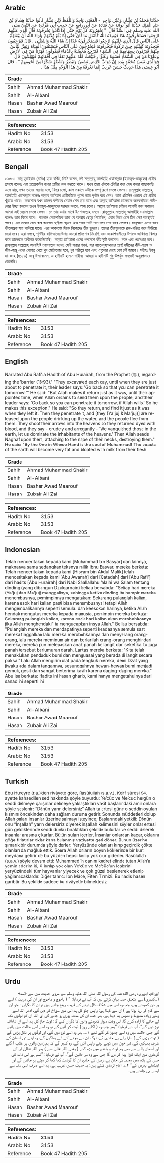 ## Arabic


<div dir="rtl" lang="ar" style={{fontSize:'larger',backgroundColor:'#f8f9fa',padding:20}}>
حَدَّثَنَا مُحَمَّدُ بْنُ بَشَّارٍ، وَغَيْرُ، وَاحِدٍ، - الْمَعْنَى وَاحِدٌ وَاللَّفْظُ لاِبْنِ بَشَّارٍ قَالُوا حَدَّثَنَا هِشَامُ بْنُ عَبْدِ الْمَلِكِ حَدَّثَنَا أَبُو عَوَانَةَ عَنْ قَتَادَةَ عَنْ أَبِي رَافِعٍ عَنْ حَدِيثِ أَبِي هُرَيْرَةَ عَنِ النَّبِيِّ صلى الله عليه وسلم فِي السَّدِّ قَالَ ‏ "‏ يَحْفِرُونَهُ كُلَّ يَوْمٍ حَتَّى إِذَا كَادُوا يَخْرِقُونَهُ قَالَ الَّذِي عَلَيْهِمُ ارْجِعُوا فَسَتَخْرِقُونَهُ غَدًا فَيُعِيدُهُ اللَّهُ كَأَمْثَلِ مَا كَانَ حَتَّى إِذَا بَلَغَ مُدَّتَهُمْ وَأَرَادَ اللَّهُ أَنْ يَبْعَثَهُمْ عَلَى النَّاسِ قَالَ الَّذِي عَلَيْهِمُ ارْجِعُوا فَسَتَخْرِقُونَهُ غَدًا إِنْ شَاءَ اللَّهُ وَاسْتَثْنَى ‏.‏ قَالَ فَيَرْجِعُونَ فَيَجِدُونَهُ كَهَيْئَتِهِ حِينَ تَرَكُوهُ فَيَخْرِقُونَهُ فَيَخْرُجُونَ عَلَى النَّاسِ فَيَسْتَقُونَ الْمِيَاهَ وَيَفِرُّ النَّاسُ مِنْهُمْ فَيَرْمُونَ بِسِهَامِهِمْ فِي السَّمَاءِ فَتَرْجِعُ مُخَضَّبَةً بِالدِّمَاءِ فَيَقُولُونَ قَهَرْنَا مَنْ فِي الأَرْضِ وَعَلَوْنَا مَنْ فِي السَّمَاءِ قَسْوَةً وَعُلُوًّا ‏.‏ فَيَبْعَثُ اللَّهُ عَلَيْهِمْ نَغَفًا فِي أَقْفَائِهِمْ فَيَهْلِكُونَ قَالَ فَوَالَّذِي نَفْسُ مُحَمَّدٍ بِيَدِهِ إِنَّ دَوَابَّ الأَرْضِ تَسْمَنُ وَتَبْطَرُ وَتَشْكَرُ شَكْرًا مِنْ لُحُومِهِمْ ‏"‏ ‏.‏ قَالَ أَبُو عِيسَى هَذَا حَدِيثٌ حَسَنٌ غَرِيبٌ إِنَّمَا نَعْرِفُهُ مِنْ هَذَا الْوَجْهِ مِثْلَ هَذَا ‏.‏
</div>
<div style={{backgroundColor:'#f8f9fa',padding:20, marginBottom: 10}}><table> <thead> <tr> <th>Grade</th> <th></th> </tr> </thead> <tbody> <tr><td>Sahih</td><td>Ahmad Muhammad Shakir</td></tr><tr><td>Sahih</td><td>Al-Albani</td></tr><tr><td>Hasan</td><td>Bashar Awad Maarouf</td></tr><tr><td>Hasan</td><td>Zubair Ali Zai</td></tr></tbody></table><table> <thead> <tr> <th>References:</th> <th></th> </tr> </thead> <tbody><tr><td>Hadith No</td><td>3153</td></tr><tr><td>Arabic No</td><td>3153</td></tr><tr><td>Reference</td><td>Book 47 Hadith 205</td></tr></tbody></table></div>

## Bengali


<div dir="ltr" lang="bn" style={{fontSize:'larger',backgroundColor:'#f8f9fa',padding:20}}>
৩১৫৩। আবূ হুরাইরাহ (রাযিঃ) হতে বর্ণিত, তিনি বলেন, নবী সাল্লাল্লাহু আলাইহি ওয়াসাল্লাম (ইয়াজুয-মাজুযের) প্রাচীর প্রসঙ্গে বলেনঃ এরা প্রত্যেকদিন বাধার প্রাচীর খনন করতে থাকে। যখন তারা এটাকে চৌচির করে ভেদ করার কাছাকাছি এসে যায়, তখন তাদের সরদার বলে, ফিরে চলো, কাল সকালে এটাকে সম্পূর্ণরূপে ভেঙ্গে ফেলব। রাসূলুল্লাহ সাল্লাল্লাহু আলাইহি ওয়াসাল্লাম বলেনঃ আল্লাহ তা'আলা প্রাচীরটিকে পূর্বের ন্যায় পূর্ণাঙ্গ করে দেন। তারা প্রতিদিন এভাবে এই প্রাচীর খুঁড়তে থাকে। অবশেষে যখন তাদের বন্দীত্বের মেয়াদ শেষ হয়ে যাবে এবং আল্লাহ তা'আলা তাদেরকে জনবসতিতে পাঠানোর ইচ্ছা করবেন তখন ইয়াজুয-মাজু্যদের সরদার বলবে, আজ চলো। আল্লাহ তা'আলা চাইলে আগামী কাল সকালে আমরা এই দেয়াল ভেঙ্গে ফেলব। সে তার কথার সাথে ইনশাআল্লাহ বলবে। রাসূলুল্লাহ সাল্লাল্লাহু আলাইহি ওয়াসাল্লাম বলেনঃ তারা ফিরে যাবে। গতকাল দেয়ালটিকে তারা যে অবস্থায় ছেড়ে গিয়েছিল, এবার ফিরে এসে ঠিক সেই অবস্থায়ই পাবে। এরা দেয়াল ভেদ করে জনপদে ছড়িয়ে পড়বে এবং সমস্ত পানি পান করে শেষ করে ফেলবে। মানুষজন এদের ভয়ে ভীতসন্ত্রস্ত হয়ে পালিয়ে যাবে। এরা আকাশের দিকে নিজেদের তীর ছুড়বে। তাদের তীরগুলোকে রক্ত-রঞ্জিত করে ফিরিয়ে দেয়া হবে। এরা বলবে, পৃথিবীর বাসিন্দাদের উপর আমরা প্রতিশোধ নিয়েছি এবং আকাশবাসীদের উপরও আধিপত্য বিস্তার করে তাদেরকে অধীনস্ত করে নিয়েছি। আল্লাহ তা'আলা এদের গলদেশে কীট সৃষ্টি করবেন। ফলে এরা ধ্বংসপ্রাপ্ত হবে। রাসূলুল্লাহ সাল্লাল্লাহু আলাইহি ওয়াসাল্লাম বলেনঃ সেই সত্তার শপথ, যার হাতে মুহাম্মাদের প্রাণ! যমীনের কীট-পতঙ্গ ও জীব-জন্তু এদের গোশত খেয়ে খুব মোটাতাজা হবে, খুব পরিতৃপ্ত হবে এবং এগুলোর দেহে বেশ চর্বি জমবে। সহীহঃ ইবনু মা-জাহ (৪০৮০) আবূ ঈসা বলেন, এ হাদীসটি হাসান গারীব। আমরা এ হাদীসটি শুধু উপর্যুক্ত সনদেই অনুরূপভাবে জেনেছি।
</div>
<div style={{backgroundColor:'#f8f9fa',padding:20, marginBottom: 10}}><table> <thead> <tr> <th>Grade</th> <th></th> </tr> </thead> <tbody> <tr><td>Sahih</td><td>Ahmad Muhammad Shakir</td></tr><tr><td>Sahih</td><td>Al-Albani</td></tr><tr><td>Hasan</td><td>Bashar Awad Maarouf</td></tr><tr><td>Hasan</td><td>Zubair Ali Zai</td></tr></tbody></table><table> <thead> <tr> <th>References:</th> <th></th> </tr> </thead> <tbody><tr><td>Hadith No</td><td>3153</td></tr><tr><td>Arabic No</td><td>3153</td></tr><tr><td>Reference</td><td>Book 47 Hadith 205</td></tr></tbody></table></div>

## English


<div dir="ltr" lang="en" style={{fontSize:'larger',backgroundColor:'#f8f9fa',padding:20}}>
Narrated Abu Rafi':a Hadith of Abu Hurairah, from the Prophet (ﷺ), regarding the 'barrier (18:93).' "They excavated each day, until when they are just about to penetrate it, their leader says: 'Go back so that you can penetrate it tomorrow!'" He said: "But Allah makes it return just as it was, until their appointed time, when Allah ordains to send them upon the people, and their leader says: 'Go back so you can penetrate it tomorrow, if Allah wills.' So he makes this exception." He said: "So they return, and find it just as it was when they left it. Then they penetrate it, and [they (Ya'juj & Ma'juj)] are released upon the people drinking up the water, and the people flee from them. They shoot their arrows into the heavens so they returned dyed with blood, and they say - crudely and arrogantly - 'We vanquished those in the earth, let us dominate the inhabitants of the heavens.' Then Allah sends Naghaf upon them, attaching to the nape of their necks, destroying them." He said: "By the One in Whose Hand is the soul of Muhammad! The beasts of the earth will become very fat and bloated with milk from their flesh
</div>
<div style={{backgroundColor:'#f8f9fa',padding:20, marginBottom: 10}}><table> <thead> <tr> <th>Grade</th> <th></th> </tr> </thead> <tbody> <tr><td>Sahih</td><td>Ahmad Muhammad Shakir</td></tr><tr><td>Sahih</td><td>Al-Albani</td></tr><tr><td>Hasan</td><td>Bashar Awad Maarouf</td></tr><tr><td>Hasan</td><td>Zubair Ali Zai</td></tr></tbody></table><table> <thead> <tr> <th>References:</th> <th></th> </tr> </thead> <tbody><tr><td>Hadith No</td><td>3153</td></tr><tr><td>Arabic No</td><td>3153</td></tr><tr><td>Reference</td><td>Book 47 Hadith 205</td></tr></tbody></table></div>

## Indonesian


<div dir="ltr" lang="id" style={{fontSize:'larger',backgroundColor:'#f8f9fa',padding:20}}>
Telah menceritakan kepada kami [Muhammad bin Basyar] dan lainnya, maknanya sama sedangkan teksnya milik Ibnu Basyar, mereka berkata: Telah menceritakan kepada kami [Hisyam bin Abdul Malik] telah menceritakan kepada kami [Abu Awanah] dari [Qatadah] dari [Abu Rafi'] dari hadits [Abu Hurairah] dari Nabi Shallallahu 'alaihi wa Salam tentang dinding (yang dibangun Dzulqarnain) beliau bersabda: "Setiap hari mereka (Ya'juj dan Ma'juj) menggalinya, sehingga ketika dinding itu hampir mereka menembusnya, pemimpinnya mengatakan: Sekarang pulanglah kalian, karena esok hari kalian pasti bisa menembusnya! tetapi Allah mengembalikannya seperti semula. dan keesokan harinya, ketika Allah hendak mengutus mereka kepada manusia, pemimpin mereka berkata: Sekarang pulanglah kalian, karena esok hari kalian akan merobohkannya jika Allah menghendaki" ia mengucapkan insya Allah." Beliau bersabda: "Pulanglah mereka dan mendapatinya seperti keadaanya semula saat mereka tinggalkan lalu mereka merobohkannya dan menyerang orang-orang, lalu mereka meminum air dan berlarilah orang-orang menghindari mereka, mereka pun melepaskan anak panah ke langit dan seketika itu juga panah tersebut berlumuran darah. Lantas mereka berkata: "Kita telah menaklukan penduduk bumi dan menguasai yang berada di langit secara paksa." Lalu Allah mengirim ulat pada tengkuk mereka, demi Dzat yang jiwaku ada dalam tangannya, sesungguhnya hewan-hewan bumi menjadi gemuk, gesit dan sangat berterima kasih karena daging-daging mereka." Abu Isa berkata: Hadits ini hasan gharib, kami hanya mengetahuinya dari sanad ini seperti ini
</div>
<div style={{backgroundColor:'#f8f9fa',padding:20, marginBottom: 10}}><table> <thead> <tr> <th>Grade</th> <th></th> </tr> </thead> <tbody> <tr><td>Sahih</td><td>Ahmad Muhammad Shakir</td></tr><tr><td>Sahih</td><td>Al-Albani</td></tr><tr><td>Hasan</td><td>Bashar Awad Maarouf</td></tr><tr><td>Hasan</td><td>Zubair Ali Zai</td></tr></tbody></table><table> <thead> <tr> <th>References:</th> <th></th> </tr> </thead> <tbody><tr><td>Hadith No</td><td>3153</td></tr><tr><td>Arabic No</td><td>3153</td></tr><tr><td>Reference</td><td>Book 47 Hadith 205</td></tr></tbody></table></div>

## Turkish


<div dir="ltr" lang="tr" style={{fontSize:'larger',backgroundColor:'#f8f9fa',padding:20}}>
Ebu Hureyre (r.a.)’den rivâyete göre, Rasûlullah (s.a.v.), Kehf sûresi 94. ayette bahsedilen sed hakkında şöyle buyurdu: Ye’cüc ve Me’cuc hergün o seddi delmeye çalışırlar delmeye yaklaştıkları vakit başlarındaki amir onlara şöyle seslenir: “Dönün yarın delersiniz” Allah ta ertesi güne o seddin oyulan kısmını öncekinden daha sağlam duruma getirir. Sonunda müddetleri dolup Allah onları insanlar üzerine salmayı isteyince; Başlarındaki yetkili: Dönün onu “İnşallah” yarın delersiniz diyerek inşallah kelimesini söyler onlar ertesi gün geldiklerinde seddi dünkü bıraktıkları şekilde bulurlar ve seddi delerek insanlar arasına çıkarlar. Bütün suları içerler, İnsanlar onlardan kaçar, oklarını göğe fırlatırlar oklar kana bulanmış vaziyette geri döner. Bunun üzerine şımarık bir durumda şöyle derler: Yeryüzünde olanları kırıp geçirdik gökte olanları da mağlub ettik. Sonra Allah onların boyun köklerinde bir kurt meydana getirir de bu yüzden hepsi kırılıp yok olur giderler. Rasûlullah (s.a.v.) şöyle devam etti: Muhammed’in canını kudret elinde tutan Allah’a yemin ederim ki, O kırılıp yok olan Ye’cüc ve Me’cüc’un leşlerini yeryüzündeki tüm hayvanlar yiyecek ve çok güzel beslenerek etlenip yağlanacaklardır. Diğer tahric: İbn Mâce, Fiten Tirmizî: Bu hadis hasen garibtir. Bu şekilde sadece bu rivâyetle bilmekteyiz
</div>
<div style={{backgroundColor:'#f8f9fa',padding:20, marginBottom: 10}}><table> <thead> <tr> <th>Grade</th> <th></th> </tr> </thead> <tbody> <tr><td>Sahih</td><td>Ahmad Muhammad Shakir</td></tr><tr><td>Sahih</td><td>Al-Albani</td></tr><tr><td>Hasan</td><td>Bashar Awad Maarouf</td></tr><tr><td>Hasan</td><td>Zubair Ali Zai</td></tr></tbody></table><table> <thead> <tr> <th>References:</th> <th></th> </tr> </thead> <tbody><tr><td>Hadith No</td><td>3153</td></tr><tr><td>Arabic No</td><td>3153</td></tr><tr><td>Reference</td><td>Book 47 Hadith 205</td></tr></tbody></table></div>

## Urdu


<div dir="rtl" lang="ur" style={{fontSize:'larger',backgroundColor:'#f8f9fa',padding:20}}>
ابورافع، ابوہریرہ رضی الله عنہ کی رسول اللہ صلی اللہ علیہ وسلم سے مروی حدیث میں سے «سد» (سکندری) سے متعلق حصہ بیان کرتے ہیں کہ آپ نے فرمایا: ” ( یاجوج و ماجوج اور ان کی ذریت ) اسے ہر دن کھودتے ہیں، جب وہ اس میں شگاف ڈال دینے کے قریب پہنچ جاتے ہیں تو ان کا نگراں ( جو ان سے کام کرا رہا ہوتا ہے ) ان سے کہتا ہے: واپس چلو کل ہم اس میں سوراخ کر دیں گے، ادھر اللہ اسے پہلے زیادہ مضبوط و ٹھوس بنا دیتا ہے، پھر جب ان کی مدت پوری ہو جائے گی اور اللہ ان کو لوگوں تک لے جانے کا ارادہ کرے گا، اس وقت دیوار کھودنے والوں کا نگراں کہے گا: لوٹ جاؤ کل ہم اسے ان شاءاللہ توڑ دیں گے“، آپ نے فرمایا: ”پھر جب وہ ( اگلے روز ) لوٹ کر آئیں گے تو وہ اسے اسی حالت میں پائیں گے جس حالت میں وہ اسے چھوڑ کر گئے تھے ۱؎، پھر وہ اسے توڑ دیں گے، اور لوگوں پر نکل پڑیں گے ( ٹوٹ پڑیں گے ) سارا پانی پی جائیں گے، لوگ ان سے بچنے کے لیے بھاگیں گے، وہ اپنے تیر آسمان کی طرف پھیکیں گے، تیر خون میں ڈوبے ہوئے واپس آئیں گے، وہ کہیں گے کہ ہم زمین والوں پر غالب آ گئے اور آسمان والے سے بھی ہم قوت و بلندی میں بڑھ گئے ( یعنی اللہ تعالیٰ سے ) پھر اللہ تعالیٰ ان کی گردنوں میں ایک کیڑا پیدا کر دے گا جس سے وہ مر جائیں گے“، آپ نے فرمایا: ”قسم ہے اس ذات کی جس کے ہاتھ میں محمد کی جان ہے، زمین کے جانور ان کا گوشت کھا کھا کر موٹے ہو جائیں گے اور اینٹھتے پھریں گے“ ۲؎۔ امام ترمذی کہتے ہیں: یہ حدیث حسن غریب ہے، ہم اسے صرف اسی سند سے ایسے ہی جانتے ہیں۔
</div>
<div style={{backgroundColor:'#f8f9fa',padding:20, marginBottom: 10}}><table> <thead> <tr> <th>Grade</th> <th></th> </tr> </thead> <tbody> <tr><td>Sahih</td><td>Ahmad Muhammad Shakir</td></tr><tr><td>Sahih</td><td>Al-Albani</td></tr><tr><td>Hasan</td><td>Bashar Awad Maarouf</td></tr><tr><td>Hasan</td><td>Zubair Ali Zai</td></tr></tbody></table><table> <thead> <tr> <th>References:</th> <th></th> </tr> </thead> <tbody><tr><td>Hadith No</td><td>3153</td></tr><tr><td>Arabic No</td><td>3153</td></tr><tr><td>Reference</td><td>Book 47 Hadith 205</td></tr></tbody></table></div>